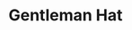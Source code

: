 ---
title: "Gentleman Hat"
meta_title: "Gentleman Hat craft"
description: "Craft de Gentleman Hat"
rank: "b"
draft: false
name: "Gentleman Hat"
recipe_img: "https://wiki.pokexgames.com/images/7/70/Gentleman_Hat.png"
level: 70
craft_time: 259200
result: 1
value_npc: 1
ingredients:
  - name: "Kanga Ear"
    quantity: 10
    item_img: "https://wiki.pokexgames.com/images/a/a2/Kanga_Ear.png"
    value_npc: 1
  - name: "Leather"
    quantity: 10
    item_img: "https://wiki.pokexgames.com/images/3/3d/Leather.png"
    value_npc: 1
  - name: "Reindeer Horn"
    quantity: 20
    item_img: "https://wiki.pokexgames.com/images/f/f4/Reindeer_Horn.png"
    value_npc: 1
  - name: "Owl Feather"
    quantity: 400
    item_img: "https://wiki.pokexgames.com/images/c/c9/Owl_Feather.png"
    value_npc: 1
  - name: "Refined Fashion Point"
    quantity: 12
    item_img: "https://wiki.pokexgames.com/images/6/69/Refined_Fashion_Point.png"
    value_npc: 1
---
